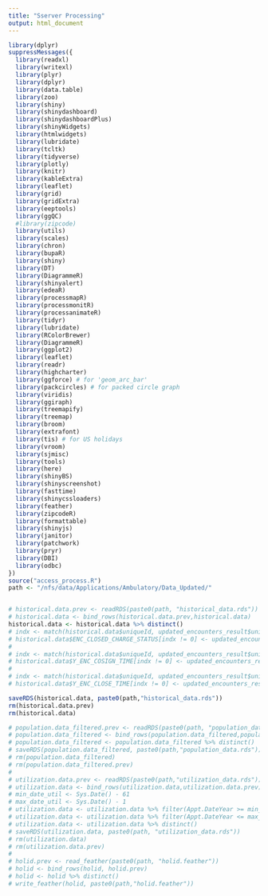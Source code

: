 ---
title: "Sserver Processing"
output: html_document
---


```{r cars}
library(dplyr)
suppressMessages({
  library(readxl)
  library(writexl)
  library(plyr)
  library(dplyr)
  library(data.table)
  library(zoo)
  library(shiny)
  library(shinydashboard)
  library(shinydashboardPlus)
  library(shinyWidgets)
  library(htmlwidgets)
  library(lubridate)
  library(tcltk)
  library(tidyverse)
  library(plotly)
  library(knitr)
  library(kableExtra)
  library(leaflet)
  library(grid)
  library(gridExtra)
  library(eeptools)
  library(ggQC)
  #library(zipcode)
  library(utils)
  library(scales)
  library(chron)
  library(bupaR)
  library(shiny)
  library(DT)
  library(DiagrammeR)
  library(shinyalert)
  library(edeaR)
  library(processmapR)
  library(processmonitR)
  library(processanimateR)
  library(tidyr)
  library(lubridate)
  library(RColorBrewer)
  library(DiagrammeR)
  library(ggplot2)
  library(leaflet)
  library(readr)
  library(highcharter)
  library(ggforce) # for 'geom_arc_bar'
  library(packcircles) # for packed circle graph
  library(viridis)
  library(ggiraph)
  library(treemapify)
  library(treemap)
  library(broom)
  library(extrafont)
  library(tis) # for US holidays
  library(vroom)
  library(sjmisc)
  library(tools)
  library(here)
  library(shinyBS)
  library(shinyscreenshot)
  library(fasttime)
  library(shinycssloaders)
  library(feather)
  library(zipcodeR)
  library(formattable)
  library(shinyjs)
  library(janitor)
  library(patchwork)
  library(pryr)
  library(DBI)
  library(odbc)
})
source("access_process.R")
path <- "/nfs/data/Applications/Ambulatory/Data_Updated/"


# historical.data.prev <- readRDS(paste0(path, "historical_data.rds"))
# historical.data <- bind_rows(historical.data.prev,historical.data)
historical.data <- historical.data %>% distinct()
# indx <- match(historical.data$uniqueId, updated_encounters_result$uniqueId, nomatch = 0)
# historical.data$ENC_CLOSED_CHARGE_STATUS[indx != 0] <- updated_encounters_result$ENC_CLOSED_CHARGE_STATUS[indx]
# 
# indx <- match(historical.data$uniqueId, updated_encounters_result$uniqueId, nomatch = 0)
# historical.data$Y_ENC_COSIGN_TIME[indx != 0] <- updated_encounters_result$Y_ENC_COSIGN_TIME[indx]
# 
# indx <- match(historical.data$uniqueId, updated_encounters_result$uniqueId, nomatch = 0)
# historical.data$Y_ENC_CLOSE_TIME[indx != 0] <- updated_encounters_result$Y_ENC_CLOSE_TIME[indx]

saveRDS(historical.data, paste0(path,"historical_data.rds"))
rm(historical.data.prev)
rm(historical.data)

# population.data_filtered.prev <- readRDS(paste0(path, "population_data.rds"))
# population.data_filtered <- bind_rows(population.data_filtered,population.data_filtered.prev)
# population.data_filtered <- population.data_filtered %>% distinct()
# saveRDS(population.data_filtered, paste0(path,"population_data.rds"))
# rm(population.data_filtered)
# rm(population.data_filtered.prev)
# 
# utilization.data.prev <- readRDS(paste0(path,"utilization_data.rds"))
# utilization.data <- bind_rows(utilization.data,utilization.data.prev)
# min_date_util <- Sys.Date() - 61
# max_date_util <- Sys.Date() - 1
# utilization.data <- utilization.data %>% filter(Appt.DateYear >= min_date_util)
# utilization.data <- utilization.data %>% filter(Appt.DateYear <= max_date_util)
# utilization.data <- utilization.data %>% distinct()
# saveRDS(utilization.data, paste0(path, "utilization_data.rds"))
# rm(utilization.data)
# rm(utilization.data.prev)
# 
# holid.prev <- read_feather(paste0(path, "holid.feather"))
# holid <- bind_rows(holid, holid.prev)
# holid <- holid %>% distinct()
# write_feather(holid, paste0(path,"holid.feather"))
```

